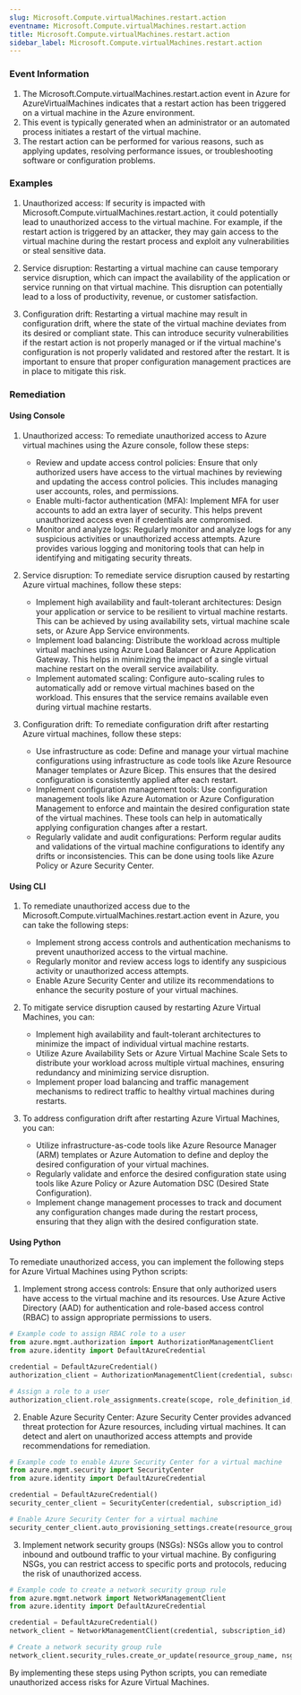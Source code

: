 ```yaml
--- 
slug: Microsoft.Compute.virtualMachines.restart.action
eventname: Microsoft.Compute.virtualMachines.restart.action
title: Microsoft.Compute.virtualMachines.restart.action
sidebar_label: Microsoft.Compute.virtualMachines.restart.action
---
```

                       
### Event Information

1. The Microsoft.Compute.virtualMachines.restart.action event in Azure for AzureVirtualMachines indicates that a restart action has been triggered on a virtual machine in the Azure environment.
2. This event is typically generated when an administrator or an automated process initiates a restart of the virtual machine.
3. The restart action can be performed for various reasons, such as applying updates, resolving performance issues, or troubleshooting software or configuration problems.


### Examples

1. Unauthorized access: If security is impacted with Microsoft.Compute.virtualMachines.restart.action, it could potentially lead to unauthorized access to the virtual machine. For example, if the restart action is triggered by an attacker, they may gain access to the virtual machine during the restart process and exploit any vulnerabilities or steal sensitive data.

2. Service disruption: Restarting a virtual machine can cause temporary service disruption, which can impact the availability of the application or service running on that virtual machine. This disruption can potentially lead to a loss of productivity, revenue, or customer satisfaction.

3. Configuration drift: Restarting a virtual machine may result in configuration drift, where the state of the virtual machine deviates from its desired or compliant state. This can introduce security vulnerabilities if the restart action is not properly managed or if the virtual machine's configuration is not properly validated and restored after the restart. It is important to ensure that proper configuration management practices are in place to mitigate this risk.

### Remediation

#### Using Console

1. Unauthorized access: To remediate unauthorized access to Azure virtual machines using the Azure console, follow these steps:
   - Review and update access control policies: Ensure that only authorized users have access to the virtual machines by reviewing and updating the access control policies. This includes managing user accounts, roles, and permissions.
   - Enable multi-factor authentication (MFA): Implement MFA for user accounts to add an extra layer of security. This helps prevent unauthorized access even if credentials are compromised.
   - Monitor and analyze logs: Regularly monitor and analyze logs for any suspicious activities or unauthorized access attempts. Azure provides various logging and monitoring tools that can help in identifying and mitigating security threats.

2. Service disruption: To remediate service disruption caused by restarting Azure virtual machines, follow these steps:
   - Implement high availability and fault-tolerant architectures: Design your application or service to be resilient to virtual machine restarts. This can be achieved by using availability sets, virtual machine scale sets, or Azure App Service environments.
   - Implement load balancing: Distribute the workload across multiple virtual machines using Azure Load Balancer or Azure Application Gateway. This helps in minimizing the impact of a single virtual machine restart on the overall service availability.
   - Implement automated scaling: Configure auto-scaling rules to automatically add or remove virtual machines based on the workload. This ensures that the service remains available even during virtual machine restarts.

3. Configuration drift: To remediate configuration drift after restarting Azure virtual machines, follow these steps:
   - Use infrastructure as code: Define and manage your virtual machine configurations using infrastructure as code tools like Azure Resource Manager templates or Azure Bicep. This ensures that the desired configuration is consistently applied after each restart.
   - Implement configuration management tools: Use configuration management tools like Azure Automation or Azure Configuration Management to enforce and maintain the desired configuration state of the virtual machines. These tools can help in automatically applying configuration changes after a restart.
   - Regularly validate and audit configurations: Perform regular audits and validations of the virtual machine configurations to identify any drifts or inconsistencies. This can be done using tools like Azure Policy or Azure Security Center.

#### Using CLI

1. To remediate unauthorized access due to the Microsoft.Compute.virtualMachines.restart.action event in Azure, you can take the following steps:
   - Implement strong access controls and authentication mechanisms to prevent unauthorized access to the virtual machine.
   - Regularly monitor and review access logs to identify any suspicious activity or unauthorized access attempts.
   - Enable Azure Security Center and utilize its recommendations to enhance the security posture of your virtual machines.

2. To mitigate service disruption caused by restarting Azure Virtual Machines, you can:
   - Implement high availability and fault-tolerant architectures to minimize the impact of individual virtual machine restarts.
   - Utilize Azure Availability Sets or Azure Virtual Machine Scale Sets to distribute your workload across multiple virtual machines, ensuring redundancy and minimizing service disruption.
   - Implement proper load balancing and traffic management mechanisms to redirect traffic to healthy virtual machines during restarts.

3. To address configuration drift after restarting Azure Virtual Machines, you can:
   - Utilize infrastructure-as-code tools like Azure Resource Manager (ARM) templates or Azure Automation to define and deploy the desired configuration of your virtual machines.
   - Regularly validate and enforce the desired configuration state using tools like Azure Policy or Azure Automation DSC (Desired State Configuration).
   - Implement change management processes to track and document any configuration changes made during the restart process, ensuring that they align with the desired configuration state.

#### Using Python

To remediate unauthorized access, you can implement the following steps for Azure Virtual Machines using Python scripts:

1. Implement strong access controls: Ensure that only authorized users have access to the virtual machine and its resources. Use Azure Active Directory (AAD) for authentication and role-based access control (RBAC) to assign appropriate permissions to users.

```python
# Example code to assign RBAC role to a user
from azure.mgmt.authorization import AuthorizationManagementClient
from azure.identity import DefaultAzureCredential

credential = DefaultAzureCredential()
authorization_client = AuthorizationManagementClient(credential, subscription_id)

# Assign a role to a user
authorization_client.role_assignments.create(scope, role_definition_id, principal_id)
```

2. Enable Azure Security Center: Azure Security Center provides advanced threat protection for Azure resources, including virtual machines. It can detect and alert on unauthorized access attempts and provide recommendations for remediation.

```python
# Example code to enable Azure Security Center for a virtual machine
from azure.mgmt.security import SecurityCenter
from azure.identity import DefaultAzureCredential

credential = DefaultAzureCredential()
security_center_client = SecurityCenter(credential, subscription_id)

# Enable Azure Security Center for a virtual machine
security_center_client.auto_provisioning_settings.create(resource_group_name, vm_name)
```

3. Implement network security groups (NSGs): NSGs allow you to control inbound and outbound traffic to your virtual machine. By configuring NSGs, you can restrict access to specific ports and protocols, reducing the risk of unauthorized access.

```python
# Example code to create a network security group rule
from azure.mgmt.network import NetworkManagementClient
from azure.identity import DefaultAzureCredential

credential = DefaultAzureCredential()
network_client = NetworkManagementClient(credential, subscription_id)

# Create a network security group rule
network_client.security_rules.create_or_update(resource_group_name, nsg_name, rule_name, security_rule_parameters)
```

By implementing these steps using Python scripts, you can remediate unauthorized access risks for Azure Virtual Machines.


 